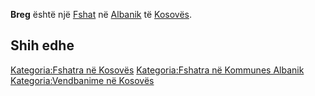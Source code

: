 {{Fshat në Kosovës
 | Emri                = Breg
| srp_N_name = Breg
| srp_N_FULL_NAME_RO = Breg
| srp_N_FULL_NAME_ND_RO = Breg
| srp_N_SORT_NAME_RG = BREG
| srp_N_FULL_NAME_RG = Breg
| srp_N_FULL_NAME_ND_RG = Breg

 | Emri (Rasa dhanore) = 
 | Figura              = 
 | Shteti              = Kosovo
 | Komuna              = Albanik
 | Kodi postar         = 
 | Sipërfaqja          = 

 | Popullsia           = 

 | Regj. i popullsisë  = 
 | Dend. e popullsisë  = 
 | Faqja zyrtare       = 
 <!--- Koordinatat ----> 
 | Gjerësia            = 42.618333
 | Gjatësia            = 20.488056
 | Lartësia            = 
}}
'''Breg''' është një [[Fshat]] në [[Albanik]] të [[Kosovës]].

<!-- == Gjeografia == -->
<!-- == Historia == -->
<!-- == Demografia == -->
== Shih edhe ==
{{Komuna Albanik}}
{{Kosovo-Administrata-Cung}}

[[Kategoria:Fshatra në Kosovës]]
[[Kategoria:Fshatra në Kommunes Albanik]]
[[Kategoria:Vendbanime në Kosovës]]